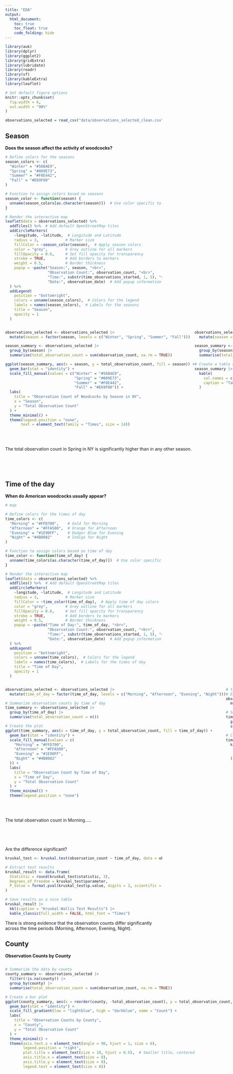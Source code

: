 ```yaml
---
title: "EDA"
output: 
  html_document:
    toc: true
    toc_float: true
    code_folding: hide
---
```


```r
library(auk)
library(dplyr)
library(ggplot2)
library(gridExtra)
library(lubridate)
library(readr)
library(sf)
library(kableExtra)
library(leaflet)

# Set default figure options
knitr::opts_chunk$set(
  fig.width = 6,
  out.width = "90%"
)
```


```r
observations_selected = read_csv("data/observations_selected_clean.csv")
```

## Season

**Does the season affect the activity of woodcocks?**


```r
# Define colors for the seasons
season_colors <- c(
  "Winter" = "#56B4E9", 
  "Spring" = "#009E73",  
  "Summer" = "#F0E442",  
  "Fall" = "#E69F00"
)

# Function to assign colors based on seasons
season_color <- function(season) {
  unname(season_colors[as.character(season)])  # Use color specific to the season
}

# Render the interactive map
leaflet(data = observations_selected) %>%
  addTiles() %>%  # Add default OpenStreetMap tiles
  addCircleMarkers(
    ~longitude, ~latitude,  # Longitude and Latitude
    radius = 3,            # Marker size
    fillColor = ~season_color(season),  # Apply season colors
    color = "grey",        # Grey outline for all markers
    fillOpacity = 0.6,     # Set fill opacity for transparency
    stroke = TRUE,         # Add borders to markers
    weight = 0.5,          # Border thickness
    popup = ~paste("Season:", season, "<br>",
                   "Observation Count:", observation_count, "<br>",
                   "Time:", substr(time_observations_started, 1, 5), "<br>",  # Extract HH:MM
                   "Date:", observation_date)  # Add popup information
  ) %>%
  addLegend(
    position = "bottomright",
    colors = unname(season_colors),  # Colors for the legend
    labels = names(season_colors),  # Labels for the seasons
    title = "Season",
    opacity = 1
  )
```





:::: {style="display: flex;"}

::: {}

```r
observations_selected <- observations_selected |> 
  mutate(season = factor(season, levels = c("Winter", "Spring", "Summer", "Fall")))

season_summary <- observations_selected |> 
  group_by(season) |> 
  summarise(total_observation_count = sum(observation_count, na.rm = TRUE))

ggplot(season_summary, aes(x = season, y = total_observation_count, fill = season)) +
  geom_bar(stat = "identity") +
  scale_fill_manual(values = c("Winter" = "#56B4E9", 
                               "Spring" = "#009E73", 
                               "Summer" = "#F0E442", 
                               "Fall" = "#E69F00")) +
  labs(
    title = "Observation Count of Woodcocks by Season in NY",
    x = "Season", 
    y = "Total Observation Count"
  ) +
  theme_minimal() +
  theme(legend.position = "none",
       text = element_text(family = "Times", size = 14))
```

<br><br>  

The total observation count in Spring in NY is significantly higher than in any other season.


:::
  
:::{}

```r
observations_selected <- observations_selected |> 
  mutate(season = factor(season, levels = c("Winter", "Spring", "Summer", "Fall")))

season_summary <- observations_selected |> 
  group_by(season) |> 
  summarise(total_observation_count = sum(observation_count, na.rm = TRUE))

# Create a table using kable for display
season_summary |> 
  kable(
    col.names = c("Season", "Total Observation Count"),
    caption = "Table: Total observation count of woodcocks by season in NY"
  )
```

<br><br> 


:::
  
::::
  


<br><br> 







## Time of the day

**When do American woodcocks usually appear?**


```r
# map

# Define colors for the times of day
time_colors <- c(
  "Morning" = "#FFD700",    # Gold for Morning
  "Afternoon" = "#FFA500",  # Orange for Afternoon
  "Evening" = "#1E90FF",    # Dodger Blue for Evening
  "Night" = "#4B0082"       # Indigo for Night
)

# Function to assign colors based on time of day
time_color <- function(time_of_day) {
  unname(time_colors[as.character(time_of_day)])  # Use color specific to the time of day
}

# Render the interactive map
leaflet(data = observations_selected) %>%
  addTiles() %>%  # Add default OpenStreetMap tiles
  addCircleMarkers(
    ~longitude, ~latitude,  # Longitude and Latitude
    radius = 3,            # Marker size
    fillColor = ~time_color(time_of_day),  # Apply time of day colors
    color = "grey",        # Grey outline for all markers
    fillOpacity = 0.6,     # Set fill opacity for transparency
    stroke = TRUE,         # Add borders to markers
    weight = 0.5,          # Border thickness
    popup = ~paste("Time of Day:", time_of_day, "<br>",
                   "Observation Count:", observation_count, "<br>",
                   "Time:", substr(time_observations_started, 1, 5), "<br>",  # Extract HH:MM
                   "Date:", observation_date)  # Add popup information
  ) %>%
  addLegend(
    position = "bottomright",
    colors = unname(time_colors),  # Colors for the legend
    labels = names(time_colors),  # Labels for the times of day
    title = "Time of Day",
    opacity = 1
  )
```


:::: {style="display: flex;"}

::: {}


```r

observations_selected <- observations_selected |> 
  mutate(time_of_day = factor(time_of_day, levels = c("Morning", "Afternoon", "Evening", "Night")))

# Summarize observation counts by time of day
time_summary <- observations_selected |> 
  group_by(time_of_day) |> 
  summarise(total_observation_count = n())

# Create the plot
ggplot(time_summary, aes(x = time_of_day, y = total_observation_count, fill = time_of_day)) +
  geom_bar(stat = "identity") +
  scale_fill_manual(values = c(
    "Morning" = "#FFD700", 
    "Afternoon" = "#FFA500", 
    "Evening" = "#1E90FF",  
    "Night" = "#4B0082" 
  )) +
  labs(
    title = "Observation Count by Time of Day",
    x = "Time of Day",
    y = "Total Observation Count"
  ) +
  theme_minimal() +
  theme(legend.position = "none")
```


<br><br>  

The total observation count in Morning.....


:::
  
:::{}


```r
# table
# Ensure 'time_of_day' is a factor with a specific order
observations_selected <- observations_selected |> 
  mutate(time_of_day = factor(time_of_day, levels = c("Morning", "Afternoon", "Evening", "Night")))

# Summarize total observation count by time of day
time_summary <- observations_selected |> 
  group_by(time_of_day) |> 
  summarise(total_observation_count = sum(observation_count, na.rm = TRUE))

# Create a table using kable for display
time_summary |> 
  kable(
    col.names = c("Time of Day", "Total Observation Count"),
    caption = "Table: Total observation count of woodcocks by time of day in NY"
  )
```

<br><br> 


:::
  
::::
  


<br><br> 





Are the difference significant?

```r
kruskal_test <- kruskal.test(observation_count ~ time_of_day, data = observations_selected)

# Extract test results
kruskal_result <- data.frame(
  Statistic = round(kruskal_test$statistic, 3),
  Degrees_of_Freedom = kruskal_test$parameter,
  P_Value = format.pval(kruskal_test$p.value, digits = 3, scientific = TRUE)
)

# Save results as a nice table
kruskal_result |> 
  kbl(caption = "Kruskal-Wallis Test Results") |> 
  kable_classic(full_width = FALSE, html_font = "Times")
```

There is strong evidence that the observation counts differ significantly across the time periods (Morning, Afternoon, Evening, Night).


## County

**Observation Counts by County**

:::: {style="display: flex;"}

::: {}

```r
# Summarize the data by county
county_summary <- observations_selected |> 
  filter(!is.na(county)) |> 
  group_by(county) |> 
  summarise(total_observation_count = sum(observation_count, na.rm = TRUE))

# Create a bar plot
ggplot(county_summary, aes(x = reorder(county, -total_observation_count), y = total_observation_count, fill = total_observation_count)) +
  geom_bar(stat = "identity") +
  scale_fill_gradient(low = "lightblue", high = "darkblue", name = "Count") +
  labs(
    title = "Observation Counts by County",
    x = "County",
    y = "Total Observation Count"
  ) +
  theme_minimal() +
  theme(axis.text.x = element_text(angle = 90, hjust = 1, size = 6),
        legend.position = "right",
        plot.title = element_text(size = 10, hjust = 0.5),  # Smaller title, centered
        axis.title.x = element_text(size = 8),  
        axis.title.y = element_text(size = 8),
        legend.text = element_text(size = 8))
```

:::

:::{}




:::
::::




